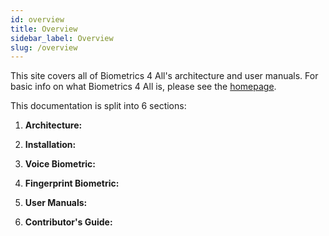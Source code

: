 ```yaml
---
id: overview
title: Overview
sidebar_label: Overview
slug: /overview
---
```


This site covers all of Biometrics 4 All's architecture and user manuals. For
basic info on what Biometrics 4 All is, please see the [homepage](https://).

This documentation is split into 6 sections:

1. **Architecture:**

2. **Installation:**

3. **Voice Biometric:**

4. **Fingerprint Biometric:**

5. **User Manuals:**

6. **Contributor's Guide:**
